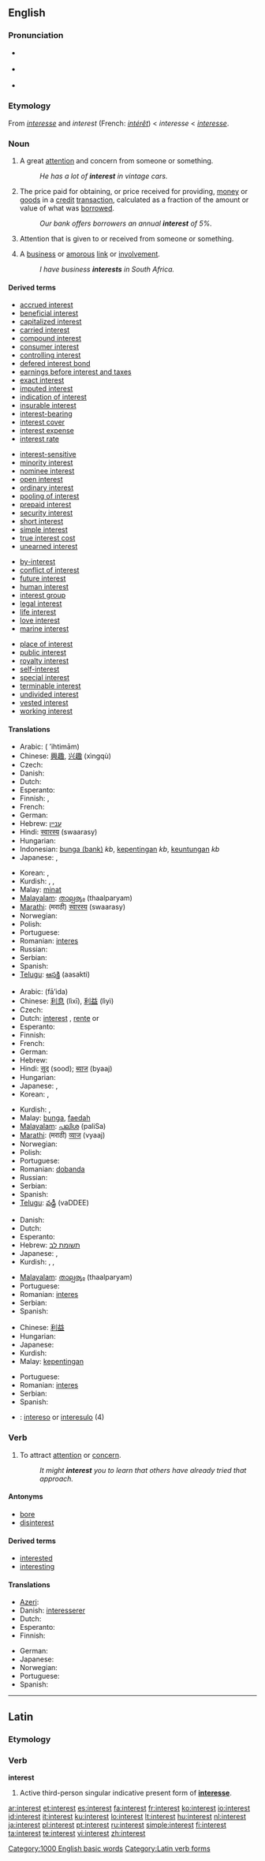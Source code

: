 {{wikipedia|dab=Interest (disambiguation)|Interest}}
==English==

{{rank|story|deep|meet|472|interest|brother|I've|longer}}

===Pronunciation===
* {{a|RP}} {{IPA|/ˈɪntɹɛst/}}
* {{a|US}} {{IPA|/ˈɪntɹəst/|/ˈɪntəɹəst/}}
* {{audio|en-us-interest.ogg|Audio (US)}}

===Etymology===
From {{etyl|fro}} ''[[interesse]]'' and ''interest'' (French: ''[[intérêt]]'') < {{ML.}} ''interesse'' < {{etyl|la}} ''[[interesse]]''.

===Noun===
{{en-noun}}

# {{uncountable}} A great [[attention]] and concern from someone or something.
#:''He has a lot of '''interest''' in vintage cars.''
# {{finance}} The price paid for obtaining, or price received for providing, [[money]] or [[goods]] in a [[credit]] [[transaction]], calculated as a fraction of the amount or value of what was [[borrow]]ed.
#:''Our bank offers borrowers an annual '''interest''' of 5%.''
# {{uncountable}} Attention that is given to or received from someone or something.
# {{countable}} A [[business]] or [[amorous]] [[link]] or [[involvement]].
#: ''I have business '''interests''' in South Africa.''

====Derived terms====
{{rel-top|Financial terms}}
*[[accrued interest]]
*[[beneficial interest]]
*[[capitalized interest]]
*[[carried interest]]
*[[compound interest]]
*[[consumer interest]]
*[[controlling interest]]
*[[defered interest bond]]
*[[earnings before interest and taxes]]
*[[exact interest]]
*[[imputed interest]]
*[[indication of interest]]
*[[insurable interest]]
*[[interest-bearing]]
*[[interest cover]]
*[[interest expense]]
*[[interest rate]]
{{rel-mid}}
*[[interest-sensitive]]
*[[minority interest]]
*[[nominee interest]]
*[[open interest]]
*[[ordinary interest]]
*[[pooling of interest]]
*[[prepaid interest]]
*[[security interest]]
*[[short interest]]
*[[simple interest]]
*[[true interest cost]]
*[[unearned interest]]
{{rel-bottom}}

{{rel-top|Non-financial terms}}
*[[by-interest]]
*[[conflict of interest]]
*[[future interest]]
*[[human interest]]
*[[interest group]]
*[[legal interest]]
*[[life interest]]
*[[love interest]]
*[[marine interest]]
{{rel-mid}}
*[[place of interest]]
*[[public interest]]
*[[royalty interest]]
*[[self-interest]]
*[[special interest]]
*[[terminable interest]]
*[[undivided interest]]
*[[vested interest]]
*[[working interest]]
{{rel-bottom}}

====Translations====
{{trans-top|great attention and concern from someone}}
* Arabic: {{Arab|[[اهتمام]]}} (	ʼihtimām) {{m}}
* Chinese: [[興趣]], [[兴趣]] (xìngqù)
* Czech: {{t+|cs|zájem|m}}
* Danish: {{t-|da|interesse}}
* Dutch: {{t+|nl|interesse|f}}
* Esperanto: {{t-|eo|intereso|xs=Esperanto}}
* Finnish: {{t-|fi|kiinnostus}}, {{t+|fi|mielenkiinto}}
* French: {{t+|fr|intérêt|m}}
* German: {{t+|de|Interesse|n}}
* Hebrew: [[עניין]] {{m}}
* Hindi: [[स्वारस्य]] (swaarasy)
* Hungarian: {{t+|hu|érdeklődés}}
* Indonesian: [[bunga (bank)]] ''kb'', [[penting|kepentingan]] ''kb'', [[keuntungan]] ''kb''
* Japanese: {{t+|ja|興味|[[きょうみ]]|tr=kyōmi|sc=Jpan}}, {{t+|ja|関心|[[かんしん]]|tr=kanshin|sc=Jpan}}
{{trans-mid}}
* Korean: {{ko-inline|흥미|heungmi}}, {{ko-inline|관심|gwansim}}
* Kurdish: {{t+|ku|mereq|f}}, {{t+|ku|balkêşî|f}}, {{t-|ku|entres|f}}
* Malay: [[minat]]
* [[Malayalam]]: [[താല്പര്യം]] (thaalparyam)
* [[Marathi]]: (मराठी) [[स्वारस्य]] (swaarasy)
* Norwegian: {{t+|no|interesse|m}}
* Polish: {{t+|pl|zainteresowanie|n}}
* Portuguese: {{t+|pt|interesse|m}}
* Romanian: [[interes]] {{n}}
* Russian: {{t+|ru|интерес|m|tr=interés|sc=Cyrl}}
* Serbian: {{t+|sr|interes|m}}
* Spanish: {{t-|es|interés|m}}
* [[Telugu]]: [[ఆసక్తి]] (aasakti)
{{trans-bottom}}

{{trans-top|the price of credit}}
* Arabic: {{Arab|[[فائدة]]}} (fāʼida) {{f}}
* Chinese: [[利息]] (lìxī), [[利益]] (lìyì)
* Czech: {{t-|cs|úrok|m}}
* Dutch: [[interest]] {{m}}, [[rente]] {{f}} or {{m}}
* Esperanto: {{t-|eo|interezo|xs=Esperanto}}
* Finnish: {{t+|fi|korko}}
* French: {{t+|fr|intérêt|m}}
* German: {{t+|de|Zins|m}}
* Hebrew: {{t+|he|ריבית|f|sc=Hebr}}
* Hindi: [[सूद]] (sood); [[ब्याज]] (byaaj)
* Hungarian: {{t+|hu|kamat}}
* Japanese: {{t|ja|利子|[[りし]]|tr=rishi|sc=Jpan}}, {{t|ja|利息|[[りそく]]|tr=risoku|sc=Jpan}}
* Korean: {{ko-inline|이자|ija}}, {{ko-inline|이익|i-ik}}
{{trans-mid}}
* Kurdish: {{t+|ku|faîz|f}}, {{t+|ku|riba|f}}
* Malay: [[bunga]], [[faedah]]
* [[Malayalam]]: [[പലിശ]] (paliSa)
* [[Marathi]]: (मराठी) [[व्याज]] (vyaaj)
* Norwegian: {{t-|no|rente|f}}
* Polish: {{t-|pl|odsetki|f|p}}
* Portuguese: {{t+|pt|juros|m}}
* Romanian: [[dobanda]]
* Russian: {{t|ru|процент|m|tr=protsént|sc=Cyrl}}
* Serbian: {{t+|sr|interes|m}}
* Spanish: {{t-|es|interés|m}}
* [[Telugu]]: [[వడ్డీ]] (vaDDEE)
{{trans-bottom}}
{{trans-top|attention that is given to or received from someone or something}}
* Danish: {{t+|da|interessant}}
* Dutch: {{t+|nl|belangstelling|f}}
* Esperanto: {{t-|eo|intereso|xs=Esperanto}}
* Hebrew: [[תשומת לב]] {{f}}
* Japanese: {{t+|ja|興味|[[きょうみ]]|tr={{Jpan|sc=Jpan}}, kyōmi}}, {{t+|ja|関心|[[かんしん]]|tr={{Jpan|sc=Jpan}}, kanshin}}
* Kurdish: {{t+|ku|mereq|f}}, {{t+|ku|balkêşî|f}}, {{t-|ku|entres|f}}
{{trans-mid}}
* [[Malayalam]]: [[താല്പര്യം]] (thaalparyam)
* Portuguese: {{t+|pt|interesse|m}}
* Romanian: [[interes]] {{n}}
* Serbian: {{t+|sr|interes|m}}
* Spanish: {{t-|es|interés|m}}
{{trans-bottom}}

{{trans-top|business or amorous link or involvement}}
* Chinese: [[利益]]
* Hungarian: {{t+|hu|érdek}}
* Japanese: {{t+|ja|利益|tr=[[りえき]], rieki|sc=Jpan}}
* Kurdish: {{t-|ku|entres|f}}
* Malay: [[kepentingan]]
{{trans-mid}}
* Portuguese: {{t+|pt|interesse|m}}
* Romanian: [[interes]] {{n}}
* Serbian: {{t+|sr|interes|m}}
* Spanish: {{t-|es|interés|m}}
{{trans-bottom}}
{{checktrans-top}}
* {{ttbc|Esperanto}}: [[intereso]] or [[interesulo]] (4)
{{checktrans-mid}}
{{checktrans-bottom}}

===Verb===
{{en-verb}}

# To attract [[attention]] or [[concern]].
#: ''It might '''interest''' you to learn that others have already tried that approach.''

====Antonyms====
* [[bore]]
* [[disinterest]]

====Derived terms====
*[[interested]]
*[[interesting]]

====Translations====
{{trans-top|to attract attention or concern}}
* [[Azeri]]: {{t|az|maraq|xs=Azeri}}
* Danish: [[interesserer]]
* Dutch: {{t+|nl|interesseren}}
* Esperanto: {{t-|eo|interesi|xs=Esperanto}}
* Finnish: {{t+|fi|kiinnostaa}}
{{trans-mid}}
* German: {{t+|de|interessieren}}
* Japanese: {{qualifier|phrase}} {{t|ja|興味を引く|tr=kyōmi wo hiku|sc=Jpan}}
* Norwegian: {{t|no|interessere}}
* Portuguese: {{t+|pt|interessar}}
* Spanish: {{t-|es|interesar}}
{{trans-bottom}}

[[Category:1000 English basic words]]

----

==Latin==

===Etymology===
{{inflected form of|interesse}}

===Verb===
'''interest'''

# Active third-person singular indicative present form of '''[[interesse]]'''.

[[Category:Latin verb forms]]

[[ar:interest]]
[[et:interest]]
[[es:interest]]
[[fa:interest]]
[[fr:interest]]
[[ko:interest]]
[[io:interest]]
[[id:interest]]
[[it:interest]]
[[ku:interest]]
[[lo:interest]]
[[lt:interest]]
[[hu:interest]]
[[nl:interest]]
[[ja:interest]]
[[pl:interest]]
[[pt:interest]]
[[ru:interest]]
[[simple:interest]]
[[fi:interest]]
[[ta:interest]]
[[te:interest]]
[[vi:interest]]
[[zh:interest]]